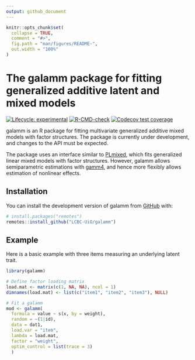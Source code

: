 ```yaml
---
output: github_document
---
```


<!-- README.md is generated from README.Rmd. Please edit that file -->

```r
knitr::opts_chunk$set(
  collapse = TRUE,
  comment = "#>",
  fig.path = "man/figures/README-",
  out.width = "100%"
)
```

# The galamm package for fitting generalized additive latent and mixed models

<!-- badges: start -->
[![Lifecycle: experimental](https://img.shields.io/badge/lifecycle-experimental-orange.svg)](https://lifecycle.r-lib.org/articles/stages.html#experimental)
[![R-CMD-check](https://github.com/LCBC-UiO/galamm/workflows/R-CMD-check/badge.svg)](https://github.com/LCBC-UiO/galamm/actions)
[![Codecov test coverage](https://codecov.io/gh/LCBC-UiO/galamm/branch/main/graph/badge.svg)](https://codecov.io/gh/LCBC-UiO/galamm?branch=main)
<!-- badges: end -->

galamm is an R package for fitting multivariate generalized additive mixed models with factor structures. The package is currently under development, and changes to the API must be expected. 

The package uses an interface similar to [PLmixed](https://cran.r-project.org/package=PLmixed), which fits generalized linear mixed models with factor structures. However, galamm allows semiparametric estimations with [gamm4](https://cran.r-project.org/package=gamm4), and hence more flexibly allows estimation of nonlinear effects.

## Installation

You can install the development version of galamm from [GitHub](https://github.com/) with:

``` r
# install.packages("remotes")
remotes::install_github("LCBC-UiO/galamm")
```
## Example

Here is a basic example with three items measuring an underlying latent trait.

```r
library(galamm)

# Define factor loading matrix
load.mat <- matrix(c(1, NA, NA), ncol = 1)
dimnames(load.mat) <- list(c("item1", "item2", "item3"), NULL)

# Fit a galamm
mod <- galamm(
  formula = value ~ s(x, by = weight),
  random = ~(1|id),
  data = dat1,
  load.var = "item",
  lambda = load.mat,
  factor = "weight",
  optim_control = list(trace = 3)
  )
```

